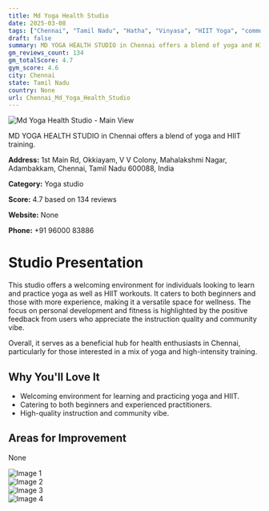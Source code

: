 ```yaml
---
title: Md Yoga Health Studio
date: 2025-03-08
tags: ["Chennai", "Tamil Nadu", "Hatha", "Vinyasa", "HIIT Yoga", "community", "wellness", "Chennai"]  
draft: false
summary: MD YOGA HEALTH STUDIO in Chennai offers a blend of yoga and HIIT training.
gm_reviews_count: 134
gm_totalScore: 4.7
gym_score: 4.6
city: Chennai
state: Tamil Nadu
country: None
url: Chennai_Md_Yoga_Health_Studio
---
```


<div className="aspect-[16/9] relative my-8">
  <img 
    src="https://lh5.googleusercontent.com/p/AF1QipNNXZ0Y2xqXIry0WntRlqPtZ6nBmClmEPyBAyi-=w1920-h1080-k-no"
    alt="Md Yoga Health Studio - Main View"
    className="object-cover absolute inset-0 w-full h-full rounded-lg"
  />
</div>

MD YOGA HEALTH STUDIO in Chennai offers a blend of yoga and HIIT training.

**Address:** 1st Main Rd, Okkiayam, V V Colony, Mahalakshmi Nagar, Adambakkam, Chennai, Tamil Nadu 600088, India

**Category:** Yoga studio

**Score:** 4.7 based on 134 reviews

**Website:** None

**Phone:** +91 96000 83886

# Studio Presentation

This studio offers a welcoming environment for individuals looking to learn and practice yoga as well as HIIT workouts. It caters to both beginners and those with more experience, making it a versatile space for wellness. The focus on personal development and fitness is highlighted by the positive feedback from users who appreciate the instruction quality and community vibe.

Overall, it serves as a beneficial hub for health enthusiasts in Chennai, particularly for those interested in a mix of yoga and high-intensity training.

## Why You'll Love It

- Welcoming environment for learning and practicing yoga and HIIT.
- Catering to both beginners and experienced practitioners.
- High-quality instruction and community vibe.

## Areas for Improvement

None

<div className="grid grid-cols-1 xl:grid-cols-2 gap-4 my-8">
<div className="aspect-[4/3] relative"><img src="https://lh5.googleusercontent.com/p/AF1QipNuCiCLd2V70GeePUparZGshVIeWHkyF_pyIZO0=w1920-h1080-k-no" alt="Image 1" className="object-cover absolute inset-0 w-full h-full rounded-lg" /></div>
<div className="aspect-[4/3] relative"><img src="https://lh5.googleusercontent.com/p/AF1QipOZW-FplFJgTBNsmXMxeW9DoVhXSey1Gn5zTOFk=w1920-h1080-k-no" alt="Image 2" className="object-cover absolute inset-0 w-full h-full rounded-lg" /></div>
<div className="aspect-[4/3] relative"><img src="https://lh5.googleusercontent.com/p/AF1QipMEUMQZyC6mPnvp_1Bw1DSrv4uNjHE3hyScQNcn=w1920-h1080-k-no" alt="Image 3" className="object-cover absolute inset-0 w-full h-full rounded-lg" /></div>
<div className="aspect-[4/3] relative"><img src="https://lh5.googleusercontent.com/p/AF1QipM4H7czyYzy7dwYWKO3V4WOJn5irTG8BtSGC1Sz=w1920-h1080-k-no" alt="Image 4" className="object-cover absolute inset-0 w-full h-full rounded-lg" /></div>
</div>